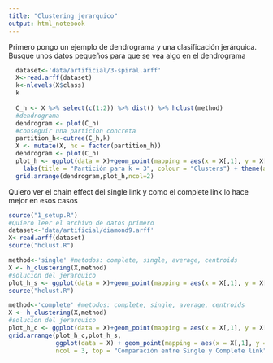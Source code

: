 ```yaml
---
title: "Clustering jerarquico"
output: html_notebook
---
```

Primero pongo un ejemplo de dendrograma y una clasificación jerárquica. Busque unos datos pequeños para que se vea algo en el dendrograma
```r
  dataset<-'data/artificial/3-spiral.arff'
  X<-read.arff(dataset)
  k<-nlevels(X$class)
  k
  
  C_h <- X %>% select(c(1:2)) %>% dist() %>% hclust(method)
  #dendrograma
  dendrogram <- plot(C_h)
  #conseguir una particion concreta
  partition_h<-cutree(C_h,k)
  X <- mutate(X, hc = factor(partition_h))
  dendrogram <- plot(C_h)
  plot_h <- ggplot(data = X)+geom_point(mapping = aes(x = X[,1], y = X[,2], color = hc)) +
    labs(title = "Partición para k = 3", colour = "Clusters") + theme(axis.title = element_blank())
  grid.arrange(dendrogram,plot_h,ncol=2)
```
Quiero ver el chain effect del single link y como el complete link lo hace mejor en esos casos

```r
source("1_setup.R")
#Quiero leer el archivo de datos primero
dataset<-'data/artificial/diamond9.arff'
X<-read.arff(dataset)
source("hclust.R")

method<-'single' #metodos: complete, single, average, centroids
X <- h_clustering(X,method)
#solucion del jerarquico
plot_h_s <- ggplot(data = X)+geom_point(mapping = aes(x = X[,1], y = X[,2], color = hc)) + labs(colour = "Clusters", title = "Single Link") + theme(axis.title = element_blank())
source("hclust.R")

method<-'complete' #metodos: complete, single, average, centroids
X <- h_clustering(X,method)
#solucion del jerarquico
plot_h_c <- ggplot(data = X)+geom_point(mapping = aes(x = X[,1], y = X[,2], color = hc)) + labs(colour = "Clusters", title = "Complete Link") + theme(axis.title = element_blank())
grid.arrange(plot_h_c,plot_h_s,
             ggplot(data = X) + geom_point(mapping = aes(x = X[,1], y = X[,2], color = class)) + labs(colour = "Clusters", title = "Real Data Distribution") + theme(axis.title = element_blank()),
             ncol = 3, top = "Comparación entre Single y Complete link")
```